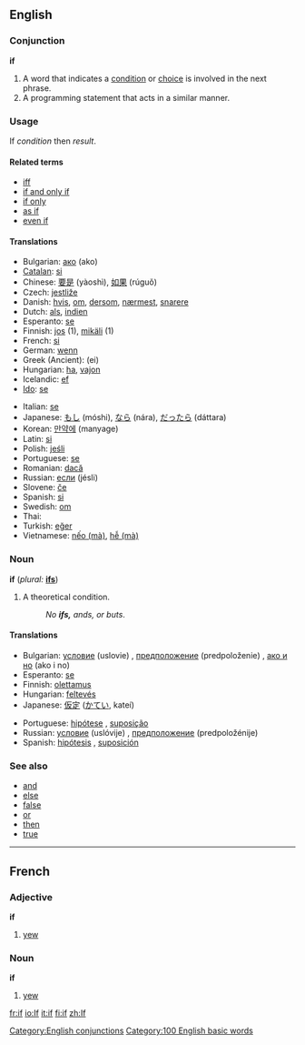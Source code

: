 ==English==

{{rank|no|them|when|51|if|there|more|out}}

===Conjunction===
'''if'''

#A word that indicates a [[condition]] or [[choice]] is involved in the next phrase.
#A programming statement that acts in a similar manner.

===Usage===
If ''condition'' then ''result''.

====Related terms====
*[[iff]]
*[[if and only if]]
*[[if only]]
*[[as if]]
*[[even if]]

====Translations====
{{top}}
*Bulgarian: [[ако]] (ako)
*[[Catalan]]: [[si]]
*Chinese: [[要是]] (yàoshì), [[如果]] (rúguǒ)
*Czech: [[jestliže]]
*Danish: [[hvis]], [[om]], [[dersom]], [[nærmest]], [[snarere]]
*Dutch: [[als]], [[indien]]
*Esperanto: [[se]]
*Finnish: [[jos]] (1), [[mikäli]] (1)
*French: [[si]]
*German: [[wenn]]
*Greek (Ancient): {{Unicode|[[εἰ]]}} (ei)
*Hungarian: [[ha]], [[vajon]]
*Icelandic: [[ef]]
*[[Ido]]: [[se]]
{{mid}}
*Italian: [[se]]
*Japanese: [[もし]] (móshi), [[なら]] (nára), [[だったら]] (dáttara)
*Korean: [[만약에]] (manyage)
*Latin: [[si]]
*Polish: [[jeśli]]
*Portuguese: [[se]]
*Romanian: [[dacă]]
*Russian: [[если]] (jésli)
*Slovene: [[če]]
*Spanish: [[si]]
*Swedish: [[om]]
*Thai: {{THchar|[[ถ้า]]}}
*Turkish: [[eğer]]
*Vietnamese: [[nếo|nếo (mà)]], [[hễ|hễ (mà)]]
{{bottom}}

===Noun===
'''if'''  (''plural:'' '''[[ifs]]''')
# A theoretical condition.
#:''No '''ifs,''' ands, or buts''.

====Translations====
{{top}}
*Bulgarian: [[условие]] (uslovie) {{n}}, [[предположение]] (predpoloženie) {{n}}, [[ако и но]] (ako i no)
*Esperanto: [[se]]
*Finnish: [[olettamus]]
*Hungarian: [[feltevés]]
*Japanese: [[仮定]] ([[かてい]], kateí)
{{mid}}
*Portuguese: [[hipótese]] {{f}}, [[suposição]] {{f}}
*Russian: [[условие]] (uslóvije) {{n}}, [[предположение]] (predpoložénije) {{n}}
*Spanish: [[hipótesis]] {{f}}, [[suposición]] {{f}}
{{bottom}}

===See also===
*[[and]]
*[[else]]
*[[false]]
*[[or]]
*[[then]]
*[[true]]


----
==French==

===Adjective===
'''if'''
# [[yew]]
===Noun===
'''if'''
# [[yew]]

[[Category:English conjunctions]]
[[Category:100 English basic words]]

[[fr:if]]
[[io:If]]
[[it:if]]
[[fi:if]]
[[zh:If]]